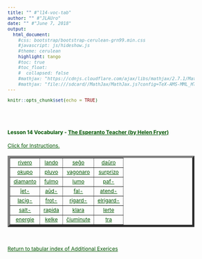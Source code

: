 ```yaml
---
title: "" #"l14-voc-tab"
author: "" #"JLAUro"
date: "" #"June 7, 2018"
output: 
  html_document:
    #css: bootstrap/bootstrap-cerulean-grn99.min.css
    #javascript: js/hideshow.js
    #theme: cerulean
    highlight: tango
    #toc: true
    #toc_float: 
    #  collapsed: false
    #mathjax: "https://cdnjs.cloudflare.com/ajax/libs/mathjax/2.7.1/MathJax.js?config=TeX-AMS-MML_HTMLorMML"
    #mathjax: "file:///sdcard//MathJax/MathJax.js?config=TeX-AMS-MML_HTMLorMML"
---
```


```r
knitr::opts_chunk$set(echo = TRUE)
```

<style>
a, body { 
color: #005500; 
font-size: 12px; 
}	

a:visited { color: #009900; }

[id^='tr'] {
display: none;
}

mark {
padding: 3px 3px;
text-align: left;
font-style: italic;
font-size: 10px;
background-color: #007700;
color: white;
margin-top: 0px;
margin-left: 5px;
}

</style>

<script type='text/javascript'>
function toggle_visibility(id) {
var e = document.getElementById(id);
e.style.display = ((e.style.display!='block') ? 'block' : 'none');
}
</script>

<br/><br/>

<p>
<h4>Lesson 14 Vocabulary - <a href=http://www.gutenberg.org/files/8177/8177-h/8177-h.htm>The Esperanto Teacher (by Helen Fryer)</a> <br/></h4>
<a id='r0' href='#' onclick="toggle_visibility('tr0');">
Click for Instructions.</a>
<div id='tr0'>
&nbsp;
<mark>Click on each link to toggle the English translation.  Reload page to turn off all translations.</mark>
</div>
</p>

<table width='100%' border='5px' cellspacing='5px' cellpadding='5px'>
<tr id='r1'>
<td align='center' valign='middle'><a id='item1' href='#r0' onclick="toggle_visibility('tr1');">rivero</a>
<div id='tr1'><mark>river</mark></div></td>

<td align='center' valign='middle'><a id='item2' href='#r0' onclick="toggle_visibility('tr2');">lando</a>
<div id='tr2'><mark>land</mark></div></td>

<td align='center' valign='middle'><a id='item3' href='#r0' onclick="toggle_visibility('tr3');">seĝo</a>
<div id='tr3'><mark>seat</mark></div></td>

<td align='center' valign='middle'><a id='item4' href='#r0' onclick="toggle_visibility('tr4');">daŭro</a>
<div id='tr4'><mark>duration</mark></div></td>
</tr>
<tr id='r2'>

<td align='center' valign='middle'><a id='item5' href='#r1' onclick="toggle_visibility('tr5');">okupo</a>
<div id='tr5'><mark>occupation</mark></div></td>

<td align='center' valign='middle'><a id='item6' href='#r1' onclick="toggle_visibility('tr6');">pluvo</a>
<div id='tr6'><mark>rain</mark></div></td>

<td align='center' valign='middle'><a id='item7' href='#r1' onclick="toggle_visibility('tr7');">vagonaro</a>
<div id='tr7'><mark>train</mark></div></td>

<td align='center' valign='middle'><a id='item8' href='#r1' onclick="toggle_visibility('tr8');">surprizo</a>
<div id='tr8'><mark>surprise</mark></div></td>
</tr>
<tr id='r3'>

<td align='center' valign='middle'><a id='item9' href='#r2' onclick="toggle_visibility('tr9');">diamanto</a>
<div id='tr9'><mark>diamond</mark></div></td>

<td align='center' valign='middle'><a id='item10' href='#r2' onclick="toggle_visibility('tr10');">fulmo</a>
<div id='tr10'><mark>lightning</mark></div></td>

<td align='center' valign='middle'><a id='item11' href='#r2' onclick="toggle_visibility('tr11');">lumo</a>
<div id='tr11'><mark>a light</mark></div></td>

<td align='center' valign='middle'><a id='item12' href='#r2' onclick="toggle_visibility('tr12');">paf-</a>
<div id='tr12'><mark>shoot</mark></div></td>
</tr>
<tr id='r4'>

<td align='center' valign='middle'><a id='item13' href='#r3' onclick="toggle_visibility('tr13');">ĵet-</a>
<div id='tr13'><mark>throw</mark></div></td>

<td align='center' valign='middle'><a id='item14' href='#r3' onclick="toggle_visibility('tr14');">aŭd-</a>
<div id='tr14'><mark>hear</mark></div></td>

<td align='center' valign='middle'><a id='item15' href='#r3' onclick="toggle_visibility('tr15');">fal-</a>
<div id='tr15'><mark>fall</mark></div></td>

<td align='center' valign='middle'><a id='item16' href='#r3' onclick="toggle_visibility('tr16');">atend-</a>
<div id='tr16'><mark>wait for, expect</mark></div></td>
</tr>
<tr id='r5'>

<td align='center' valign='middle'><a id='item17' href='#r4' onclick="toggle_visibility('tr17');">lacig-</a>
<div id='tr17'><mark>make tired</mark></div></td>

<td align='center' valign='middle'><a id='item18' href='#r4' onclick="toggle_visibility('tr18');">frot-</a>
<div id='tr18'><mark>rub</mark></div></td>

<td align='center' valign='middle'><a id='item19' href='#r4' onclick="toggle_visibility('tr19');">rigard-</a>
<div id='tr19'><mark>look</mark></div></td>

<td align='center' valign='middle'><a id='item20' href='#r4' onclick="toggle_visibility('tr20');">elrigard-</a>
<div id='tr20'><mark>look out of</mark></div></td>
</tr>
<tr id='r6'>

<td align='center' valign='middle'><a id='item21' href='#r5' onclick="toggle_visibility('tr21');">salt-</a>
<div id='tr21'><mark>jump</mark></div></td>

<td align='center' valign='middle'><a id='item22' href='#r5' onclick="toggle_visibility('tr22');">rapida</a>
<div id='tr22'><mark>quick</mark></div></td>

<td align='center' valign='middle'><a id='item23' href='#r5' onclick="toggle_visibility('tr23');">klara</a>
<div id='tr23'><mark>clear</mark></div></td>

<td align='center' valign='middle'><a id='item24' href='#r5' onclick="toggle_visibility('tr24');">lerte</a>
<div id='tr24'><mark>cleverly</mark></div></td>
</tr>
<tr id='r7'>

<td align='center' valign='middle'><a id='item25' href='#r6' onclick="toggle_visibility('tr25');">energie</a>
<div id='tr25'><mark>energetically</mark></div></td>

<td align='center' valign='middle'><a id='item26' href='#r6' onclick="toggle_visibility('tr26');">kelke</a>
<div id='tr26'><mark>some</mark></div></td>

<td align='center' valign='middle'><a id='item27' href='#r6' onclick="toggle_visibility('tr27');">ĉiuminute</a>
<div id='tr27'><mark>every minute [See page 84.]</mark></div></td>

<td align='center' valign='middle'><a id='item28' href='#r6' onclick="toggle_visibility('tr28');">tra</a>
<div id='tr28'><mark>through</mark></div></td>
</tr>
<tr id='r8'>

</tr>
</table>
<br/>
<p>
<a href=addExercises.html>Return to tabular index of Additional Exerices</a>
</p>

